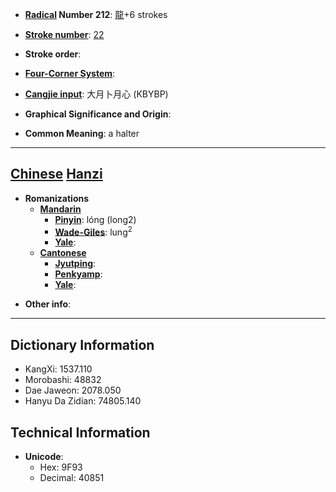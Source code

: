 * '''[[Wiktionary:Chinese radical index| Radical]] Number 212''': [[Wiktionary:Chinese radical index 龍|龍]]+6 strokes

* '''[[Wiktionary:Chinese total strokes index|Stroke number]]''': [[Wiktionary:Chinese total strokes index 22|22]]

* '''Stroke order''': 

* '''[[Wiktionary:Chinese four corner index|Four-Corner System]]''': 

* '''[[Wiktionary:Chinese Cangjie index|Cangjie input]]''': 大月卜月心 (KBYBP)

* '''Graphical Significance and Origin''': 

* '''Common Meaning''': a halter

----

== [[Chinese]] [[Hanzi]] ==

* '''Romanizations'''
** '''[[Mandarin]]'''
*** '''[[Pinyin]]''': lóng (long2)
*** '''[[Wade-Giles]]''': lung<sup>2</sup>
*** '''[[Yale]]''': 
** '''[[Cantonese]]'''
*** '''[[Jyutping]]''':
*** '''[[Penkyamp]]''': 
*** '''[[Yale]]''': 

* '''Other info''': 

----

== Dictionary Information ==

* KangXi: 1537.110
* Morobashi: 48832
* Dae Jaweon: 2078.050
* Hanyu Da Zidian: 74805.140

== Technical Information ==

* '''Unicode''':
** Hex: 9F93
** Decimal: 40851